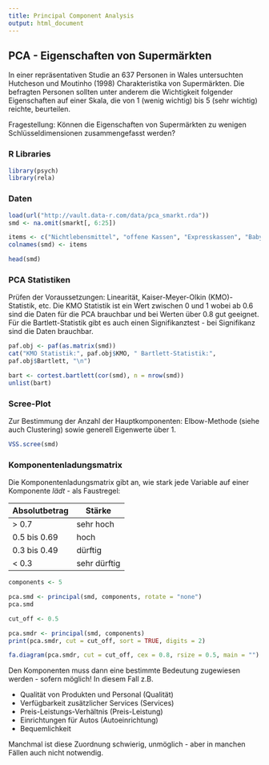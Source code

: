 ```yaml
---
title: Principal Component Analysis
output: html_document
---
```

  
## PCA - Eigenschaften von Supermärkten

In einer repräsentativen Studie an 637 Personen in Wales untersuchten Hutcheson und Moutinho (1998) Charakteristika von Supermärkten. Die befragten Personen sollten unter anderem die Wichtigkeit folgender Eigenschaften auf einer Skala, die von 1 (wenig wichtig) bis 5 (sehr wichtig) reichte, beurteilen.

Fragestellung: Können die Eigenschaften von Supermärkten zu wenigen Schlüsseldimensionen zusammengefasst werden?

### R Libraries

```r
library(psych)
library(rela)
```

### Daten

```r
load(url("http://vault.data-r.com/data/pca_smarkt.rda"))
smd <- na.omit(smarkt[, 6:25])

items <- c("Nichtlebensmittel", "offene Kassen", "Expresskassen", "Babyeinrichtungen", "Tankstelle", "Restaurant", "Stammkundenrabatt", "Parkplätze", "Standort", "Kundenservice", "Sonderangebote", "Freundlichkeit", "Atmosphäre", "Einpackhilfe",  "Schlangen Kassen", "Preise", "Qual.Frischprod.",  "Qual.verp.Prod.", "Qual.Wagen", "Zustellung")
colnames(smd) <- items

head(smd)
```

### PCA Statistiken

Prüfen der Voraussetzungen: Linearität, Kaiser-Meyer-Olkin (KMO)-Statistik, etc. Die KMO Statistik ist ein Wert zwischen 0 und 1 wobei ab 0.6 sind die Daten für die PCA brauchbar und bei Werten über 0.8 gut geeignet. Für die Bartlett-Statistik gibt es auch einen Signifikanztest - bei Signifikanz sind die Daten brauchbar.

```r
paf.obj <- paf(as.matrix(smd))
cat("KMO Statistik:", paf.obj$KMO, " Bartlett-Statistik:",
paf.obj$Bartlett, "\n")

bart <- cortest.bartlett(cor(smd), n = nrow(smd))
unlist(bart)
```

### Scree-Plot

Zur Bestimmung der Anzahl der Hauptkomponenten: Elbow-Methode (siehe auch Clustering) sowie generell Eigenwerte über 1.

```r
VSS.scree(smd)
```

### Komponentenladungsmatrix

Die Komponentenladungsmatrix gibt an, wie stark jede Variable auf einer Komponente *lädt* - als Faustregel:

| Absolutbetrag | Stärke |
|---|---|
| > 0.7 | sehr hoch |
| 0.5 bis 0.69 | hoch |
| 0.3 bis 0.49 | dürftig |
| < 0.3 | sehr dürftig |

```r
components <- 5

pca.smd <- principal(smd, components, rotate = "none")
pca.smd

cut_off <- 0.5

pca.smdr <- principal(smd, components)
print(pca.smdr, cut = cut_off, sort = TRUE, digits = 2)

fa.diagram(pca.smdr, cut = cut_off, cex = 0.8, rsize = 0.5, main = "")
```

Den Komponenten muss dann eine bestimmte Bedeutung zugewiesen werden - sofern möglich! In diesem Fall z.B.

- Qualität von Produkten und Personal (Qualität)
- Verfügbarkeit zusätzlicher Services (Services)
- Preis-Leistungs-Verhältnis (Preis-Leistung)
- Einrichtungen für Autos (Autoeinrichtung)
- Bequemlichkeit

Manchmal ist diese Zuordnung schwierig, unmöglich - aber in manchen Fällen auch nicht notwendig.
